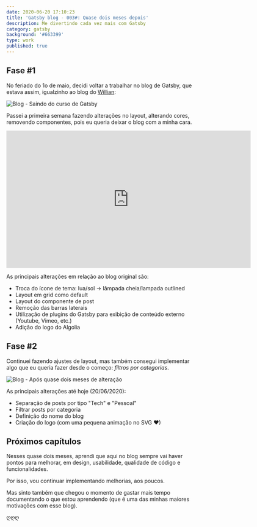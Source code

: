 ```yaml
---
date: 2020-06-20 17:10:23
title: 'Gatsby blog - 003#: Quase dois meses depois'
description: Me divertindo cada vez mais com Gatsby 
category: gatsby
background: '#663399'
type: work
published: true
---
```


## Fase #1

No feriado do 1o de maio, decidi voltar a trabalhar no blog de Gatsby, que estava assim, igualzinho ao blog do [Willian](https://willianjusten.com.br/): 

![Blog - Saindo do curso de Gatsby](assets/img/blog_v1.png)

Passei a primeira semana fazendo alterações no layout, alterando cores, removendo componentes, pois eu queria deixar o blog com a minha cara. 

<iframe src="https://player.vimeo.com/video/416809818" width="640" height="360" frameborder="0" allow="autoplay; fullscreen" allowfullscreen></iframe>

As principais alterações em relação ao blog original são:

- Troca do ícone de tema: lua/sol -> lâmpada cheia/lampada outlined
- Layout em grid como default
- Layout do componente de post
- Remoção das barras laterais
- Utilização de plugins do Gatsby para exibição de conteúdo externo (Youtube, Vimeo, etc.)
- Adição do logo do Algolia 

## Fase #2

Continuei fazendo ajustes de layout, mas também consegui implementar algo que eu queria fazer desde o começo: *filtros por categorias*. 

![Blog - Após quase dois meses de alteração](assets/img/blog_vx_200620.png)

As principais alterações até hoje (20/06/2020):

- Separação de posts por tipo "Tech" e "Pessoal"
- Filtrar posts por categoria
- Definição do nome do blog
- Criação do logo (com uma pequena animação no SVG ❤) 

## Próximos capítulos

Nesses quase dois meses, aprendi que aqui no blog sempre vai haver pontos para melhorar, em design, usabilidade, qualidade de código e funcionalidades.

Por isso, vou continuar implementando melhorias, aos poucos. 

Mas sinto também que chegou o momento de gastar mais tempo documentando o que estou aprendendo (que é uma das minhas maiores motivações com esse blog).

ღღღ
